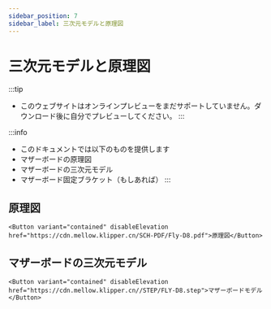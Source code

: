 ```yaml
---
sidebar_position: 7
sidebar_label: 三次元モデルと原理図
---
```


# 三次元モデルと原理図

:::tip
* このウェブサイトはオンラインプレビューをまだサポートしていません。ダウンロード後に自分でプレビューしてください。
:::

:::info
* このドキュメントでは以下のものを提供します
* マザーボードの原理図
* マザーボードの三次元モデル
* マザーボード固定ブラケット（もしあれば）
:::

## 原理図

    <Button variant="contained" disableElevation href="https://cdn.mellow.klipper.cn/SCH-PDF/Fly-D8.pdf">原理図</Button>


## マザーボードの三次元モデル

    <Button variant="contained" disableElevation href="https://cdn.mellow.klipper.cn//STEP/FLY-D8.step">マザーボードモデル</Button>


